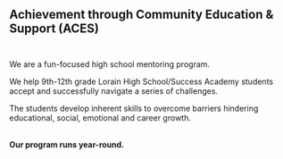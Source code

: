 ---
---

## Achievement through Community Education & Support (ACES)<br/><br/>

We are a fun-focused high school mentoring program.

We help 9th-12th grade Lorain High School/Success Academy students
accept and successfully navigate a series of challenges.

The students develop inherent skills to overcome barriers hindering
educational, social, emotional and career growth.<br/><br/>

**Our program runs year-round.**

